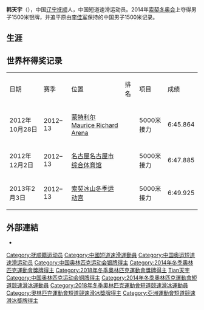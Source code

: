 {{Blpunsourced|time=2022-01-16}}
{{NoteTA
|G1=Sports
|1=zh-cn:短道速滑; zh-tw:短道競速滑冰; zh-hk:短道速滑; 
|2=zh-hans:米;zh-tw:公尺;zh-hk:米;
}}
{{Infobox short track speed skater
| name           = 韩天宇<br/>Han Tianyu
| image          = 
| image_size     =
| birth_date     = {{birth date and age|1996|6|3}}
| birth_place    = [[中国|中国]][[辽宁省|辽宁省]][[抚顺市|抚顺市]]
| residence      = {{CHN}}
| education      = 
| height         = {{height|m=1.73|precision=0}}
| weight         = {{convert|65|kg|lb st|abbr=on}}
| spouse         = 
| life_partner   = [[刘秋宏|刘秋宏]]
| website        = 
| country        = {{CHN}}
| sport          = [[短道速滑|短道速滑]]
| event          = 男子500米，1000米，1500米，5000米接力
| club           = 
| turnedpro      = 
| coach          = [[李琰|李琰]]（前任国家队主教练）<br>金善台（现任国家队主教练）
| retired        = 
| worlds         = 
| olympics       = 
| highestranking = 
| pb             = 500 米：40.582 （蒙特利尔，2014）<br>1000 米：1:24.490（索契，2014）<br>1500 米：2:14.728（墨尔本，2012）
| worldcup       = 
| worldchamp     = 
| show-medals    = 
| medaltemplates = {{MedalSport|男子[[短道速滑|短道速滑]]}}{{MedalCountry | {{CHN}} }}
{{MedalCompetition|[[奥林匹克运动会|奥林匹克运动会]] [[File:Olympic_rings.svg|30px]]}}
{{MedalSilver|[[2014年冬季奥林匹克运动会|2014 索契]]|[[2014年冬季奥林匹克运动会短道競速滑冰比賽|1500米]]}}
{{MedalSilver|[[2018年冬季奥林匹克运动会|2018 平昌]]|[[2018年冬季奥林匹克运动会短道競速滑冰比賽|5000米接力]]}}
{{MedalBronze|[[2014年冬季奥林匹克运动会|2014 索契]]|[[2014年冬季奥林匹克运动会短道競速滑冰比賽|5000米接力]]}}
{{MedalCompetition|[[世界短道速滑锦标赛|世界短道速滑锦标赛]] [[File:International_Skating_Union.svg|20px]]}}
{{MedalGold|[[2015年世界短道竞速滑冰锦标赛|2015 莫斯科]]|5000米接力}}
{{MedalGold|[[2016年世界短道竞速滑冰锦标赛|2016 首爾]]|全能}}
{{MedalGold|[[2016年世界短道竞速滑冰锦标赛|2016 首爾]]|1500米}}
{{MedalGold|[[2016年世界短道竞速滑冰锦标赛|2016 首爾]]|3000米}}
{{MedalGold|[[2016年世界短道竞速滑冰锦标赛|2016 首爾]]|5000米接力}}
{{MedalSilver|[[2014年世界短道竞速滑冰锦标赛|2014 蒙特利尔]]|1500米}}
{{MedalSilver|[[2017年世界短道竞速滑冰锦标赛|2017 鹿特丹]]|5000米接力}}
{{MedalBronze|[[2015年世界短道竞速滑冰锦标赛|2015 莫斯科]]|500米}}
{{MedalCompetition|[[亞洲冬季運動會|亞洲冬季運動會]] [[File:Asian_Games_logo.svg|20px]]}}
{{MedalGold|[[2017年亞洲冬季運動會|2017年 札幌]]|[[2017年亞洲冬季運動會短道競速滑冰比賽|5000公尺接力]]}}
{{MedalCompetition|[[世界少年短道速滑锦标赛|世界少年短道速滑锦标赛]] [[File:International_Skating_Union.svg|20px]]}}
{{MedalGold|[[2013年世界少年短道速滑锦标赛|2013 华沙]]|[[2013年世界少年短道速滑锦标赛|1500米]]}}
{{MedalGold|[[2013年世界少年短道速滑锦标赛|2013 华沙]]|[[2013年世界少年短道速滑锦标赛|1000米]]}}
{{MedalSilver|[[2013年世界少年短道速滑锦标赛|2013 华沙]]|[[2013年世界少年短道速滑锦标赛|500米]]}}
{{MedalSilver|[[2013年世界少年短道速滑锦标赛|2013 华沙]]|[[2013年世界少年短道速滑锦标赛|全能]]}}
{{MedalSilver|[[2012年世界少年短道速滑锦标赛|2012 墨尔本]]|[[2012年世界少年短道速滑锦标赛|500米]]}}
{{MedalSilver|[[2012年世界少年短道速滑锦标赛|2012 墨尔本]]|[[2012年世界少年短道速滑锦标赛|3000米接力]]}}
{{MedalBronze|[[2012年世界少年短道速滑锦标赛|2012 墨尔本]]|[[2012年世界少年短道速滑锦标赛|全能]]}}
}}
'''韩天宇'''（{{bd|1996年|6月3日|||catIdx=Han韩天宇}}），中国[[辽宁|辽宁]][[抚顺|抚顺]]人，中国短道速滑运动员。2014年[[索契冬奥会|索契冬奥会]]上夺得男子1500米银牌，并追平原由[[李佳军|李佳军]]保持的中国男子1500米记录。

== 生涯 ==
==世界杯得奖记录==
{|class="wikitable sortable" style="font-size:95%" style="text-align:center"
|-
|日期
|赛季
|位置
|排名
|项目
|成绩
|-
|2012年10月28日 || 2012–13 || {{Flagicon|CAN}} [[蒙特利尔|蒙特利尔]][[Maurice_Richard_Arena|Maurice Richard Arena]] || {{Silver2}} || 5000米接力 ||6:45.864
|-
|2012年12月2日 || 2012–13  || {{Flagicon|JPN}} [[名古屋|名古屋]][[名古屋市综合体育馆|名古屋市综合体育馆]] || {{Bronze3}} || 5000米接力 ||6:47.885
|-
|2013年2月3日 || 2012–13 || {{Flagicon|RUS}} [[索契|索契]][[冰山冬季运动宫|冰山冬季运动宫]] || {{Bronze3}} || 5000米接力 ||6:49.925
|}

== 外部連結 ==
* {{Sinaweibo|3031831014}}
{{Footer World Champions in Short Track Speed Skating – Men's Overall}}
{{DEFAULTSORT:Han韩天宇}}
[[Category:抚顺籍运动员|Category:抚顺籍运动员]]
[[Category:中國短道速滑運動員|Category:中國短道速滑運動員]]
[[Category:中国奥运短道速滑运动员|Category:中国奥运短道速滑运动员]]
[[Category:中国奥林匹克运动会银牌得主|Category:中国奥林匹克运动会银牌得主]]
[[Category:2014年冬季奧林匹克運動會獎牌得主|Category:2014年冬季奧林匹克運動會獎牌得主]]
[[Category:2018年冬季奧林匹克運動會獎牌得主|Category:2018年冬季奧林匹克運動會獎牌得主]]
[[Category:韩姓|Tian天宇]]
[[Category:中国奥林匹克运动会铜牌得主|Category:中国奥林匹克运动会铜牌得主]]
[[Category:2014年冬季奧林匹克運動會短道競速滑冰運動員|Category:2014年冬季奧林匹克運動會短道競速滑冰運動員]]
[[Category:2018年冬季奧林匹克運動會短道競速滑冰運動員|Category:2018年冬季奧林匹克運動會短道競速滑冰運動員]]
[[Category:奧林匹克運動會短道競速滑冰獎牌得主|Category:奧林匹克運動會短道競速滑冰獎牌得主]]
[[Category:亞洲運動會短道競速滑冰獎牌得主|Category:亞洲運動會短道競速滑冰獎牌得主]]